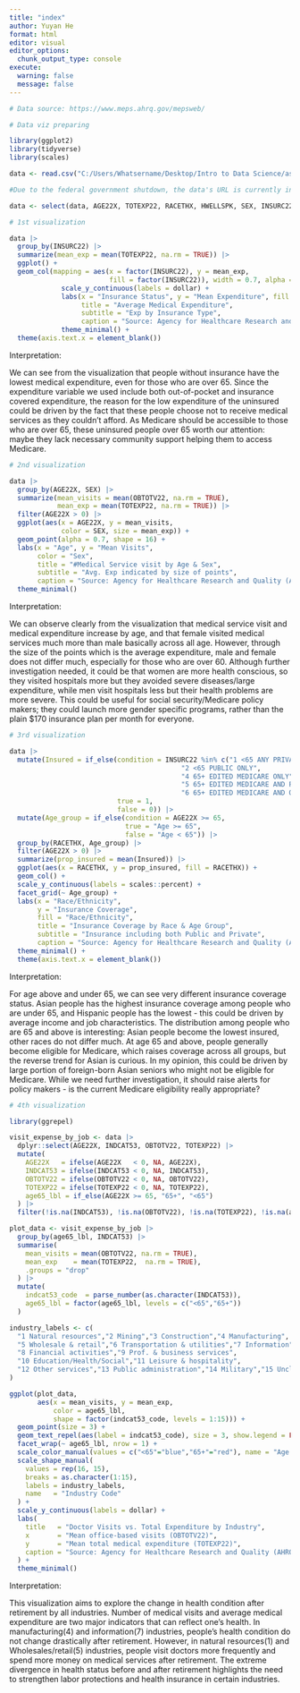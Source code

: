 ```yaml
---
title: "index"
author: Yuyan He
format: html
editor: visual
editor_options: 
  chunk_output_type: console
execute:
  warning: false
  message: false
---
```


```r
# Data source: https://www.meps.ahrq.gov/mepsweb/

# Data viz preparing

library(ggplot2)
library(tidyverse)
library(scales)

data <- read.csv("C:/Users/Whatsername/Desktop/Intro to Data Science/assignment04/MEPS2022.csv")

#Due to the federal government shutdown, the data's URL is currently inaccessible. So, we set up totally identical folder paths on our respective PCs to allow the code to load the same csv file. (Qingfeng Yu, Oct 5)

data <- select(data, AGE22X, TOTEXP22, RACETHX, HWELLSPK, SEX, INSURC22, OBTOTV22, ERTOT22, INDCAT53)
```

```r
# 1st visualization

data |>
  group_by(INSURC22) |>
  summarize(mean_exp = mean(TOTEXP22, na.rm = TRUE)) |>
  ggplot() +
  geom_col(mapping = aes(x = factor(INSURC22), y = mean_exp, 
                         fill = factor(INSURC22)), width = 0.7, alpha = 0.8) +
             scale_y_continuous(labels = dollar) + 
             labs(x = "Insurance Status", y = "Mean Expenditure", fill = "Insurance", 
                  title = "Average Medical Expenditure", 
                  subtitle = "Exp by Insurance Type", 
                  caption = "Source: Agency for Healthcare Research and Quality (AHRQ), Medical Expenditure Panel Survey") + 
             theme_minimal() + 
  theme(axis.text.x = element_blank())

```

Interpretation:

We can see from the visualization that people without insurance have the lowest medical expenditure, even for those who are over 65. Since the expenditure variable we used include both out-of-pocket and insurance covered expenditure, the reason for the low expenditure of the uninsured could be driven by the fact that these people choose not to receive medical services as they couldn't afford. As Medicare should be accessible to those who are over 65, these uninsured people over 65 worth our attention: maybe they lack necessary community support helping them to access Medicare.

```r
# 2nd visualization

data |>
  group_by(AGE22X, SEX) |>
  summarize(mean_visits = mean(OBTOTV22, na.rm = TRUE), 
            mean_exp = mean(TOTEXP22, na.rm = TRUE)) |>
  filter(AGE22X > 0) |>
  ggplot(aes(x = AGE22X, y = mean_visits, 
             color = SEX, size = mean_exp)) +
  geom_point(alpha = 0.7, shape = 16) +
  labs(x = "Age", y = "Mean Visits", 
       color = "Sex", 
       title = "#Medical Service visit by Age & Sex", 
       subtitle = "Avg. Exp indicated by size of points", 
       caption = "Source: Agency for Healthcare Research and Quality (AHRQ), Medical Expenditure Panel Survey") + 
  theme_minimal()

```

Interpretation:

We can observe clearly from the visualization that medical service visit and medical expenditure increase by age, and that female visited medical services much more than male basically across all age. However, through the size of the points which is the average expenditure, male and female does not differ much, especially for those who are over 60. Although further investigation needed, it could be that women are more health conscious, so they visited hospitals more but they avoided severe diseases/large expenditure, while men visit hospitals less but their health problems are more severe. This could be useful for social security/Medicare policy makers; they could launch more gender specific programs, rather than the plain \$170 insurance plan per month for everyone.

```r
# 3rd visualization

data |>
  mutate(Insured = if_else(condition = INSURC22 %in% c("1 <65 ANY PRIVATE", 
                                           "2 <65 PUBLIC ONLY", 
                                           "4 65+ EDITED MEDICARE ONLY", 
                                           "5 65+ EDITED MEDICARE AND PRIVATE", 
                                           "6 65+ EDITED MEDICARE AND OTH PUB ONLY"), 
                           true = 1, 
                           false = 0)) |>
  mutate(Age_group = if_else(condition = AGE22X >= 65,
                             true = "Age >= 65",
                             false = "Age < 65")) |>
  group_by(RACETHX, Age_group) |>
  filter(AGE22X > 0) |>
  summarize(prop_insured = mean(Insured)) |>
  ggplot(aes(x = RACETHX, y = prop_insured, fill = RACETHX)) +
  geom_col() +
  scale_y_continuous(labels = scales::percent) +
  facet_grid(~ Age_group) +
  labs(x = "Race/Ethnicity", 
       y = "Insurance Coverage", 
       fill = "Race/Ethnicity",
       title = "Insurance Coverage by Race & Age Group", 
       subtitle = "Insurance including both Public and Private", 
       caption = "Source: Agency for Healthcare Research and Quality (AHRQ), Medical Expenditure Panel Survey") +
  theme_minimal() +
  theme(axis.text.x = element_blank())

```

Interpretation:

For age above and under 65, we can see very different insurance coverage status. Asian people has the highest insurance coverage among people who are under 65, and Hispanic people has the lowest - this could be driven by average income and job characteristics. The distribution among people who are 65 and above is interesting: Asian people become the lowest insured, other races do not differ much. At age 65 and above, people generally become eligible for Medicare, which raises coverage across all groups, but the reverse trend for Asian is curious. In my opinion, this could be driven by large portion of foreign-born Asian seniors who might not be eligible for Medicare. While we need further investigation, it should raise alerts for policy makers - is the current Medicare eligibility really appropriate?

```r
# 4th visualization

library(ggrepel)

visit_expense_by_job <- data |>
  dplyr::select(AGE22X, INDCAT53, OBTOTV22, TOTEXP22) |>
  mutate(
    AGE22X   = ifelse(AGE22X   < 0, NA, AGE22X),
    INDCAT53 = ifelse(INDCAT53 < 0, NA, INDCAT53),
    OBTOTV22 = ifelse(OBTOTV22 < 0, NA, OBTOTV22),
    TOTEXP22 = ifelse(TOTEXP22 < 0, NA, TOTEXP22),
    age65_lbl = if_else(AGE22X >= 65, "65+", "<65")
  ) |>
  filter(!is.na(INDCAT53), !is.na(OBTOTV22), !is.na(TOTEXP22), !is.na(age65_lbl))

plot_data <- visit_expense_by_job |>
  group_by(age65_lbl, INDCAT53) |>
  summarise(
    mean_visits = mean(OBTOTV22, na.rm = TRUE),
    mean_exp    = mean(TOTEXP22,  na.rm = TRUE),
    .groups = "drop"
  ) |>
  mutate(
    indcat53_code  = parse_number(as.character(INDCAT53)),
    age65_lbl = factor(age65_lbl, levels = c("<65","65+"))
  )

industry_labels <- c(
  "1 Natural resources","2 Mining","3 Construction","4 Manufacturing",
  "5 Wholesale & retail","6 Transportation & utilities","7 Information",
  "8 Financial activities","9 Prof. & business services",
  "10 Education/Health/Social","11 Leisure & hospitality",
  "12 Other services","13 Public administration","14 Military","15 Unclassifiable"
)

ggplot(plot_data,
       aes(x = mean_visits, y = mean_exp,
           color = age65_lbl,
           shape = factor(indcat53_code, levels = 1:15))) +
  geom_point(size = 3) +
  geom_text_repel(aes(label = indcat53_code), size = 3, show.legend = FALSE) +
  facet_wrap(~ age65_lbl, nrow = 1) +
  scale_color_manual(values = c("<65"="blue","65+"="red"), name = "Age Group") +
  scale_shape_manual(
    values = rep(16, 15),
    breaks = as.character(1:15),
    labels = industry_labels,
    name   = "Industry Code"
  ) +
  scale_y_continuous(labels = dollar) +
  labs(
    title   = "Doctor Visits vs. Total Expenditure by Industry",
    x       = "Mean office-based visits (OBTOTV22)",
    y       = "Mean total medical expenditure (TOTEXP22)",
    caption = "Source: Agency for Healthcare Research and Quality (AHRQ), Medical Expenditure Panel Survey"
  ) +
  theme_minimal()

```

Interpretation:

This visualization aims to explore the change in health condition after retirement by all industries. Number of medical visits and average medical expenditure are two major indicators that can reflect one's health. In manufacturing(4) and information(7) industries, people's health condition do not change drastically after retirement. However, in natural resources(1) and Wholesales/retail(5) industries, people visit doctors more frequently and spend more money on medical services after retirement. The extreme divergence in health status before and after retirement highlights the need to strengthen labor protections and health insurance in certain industries. 